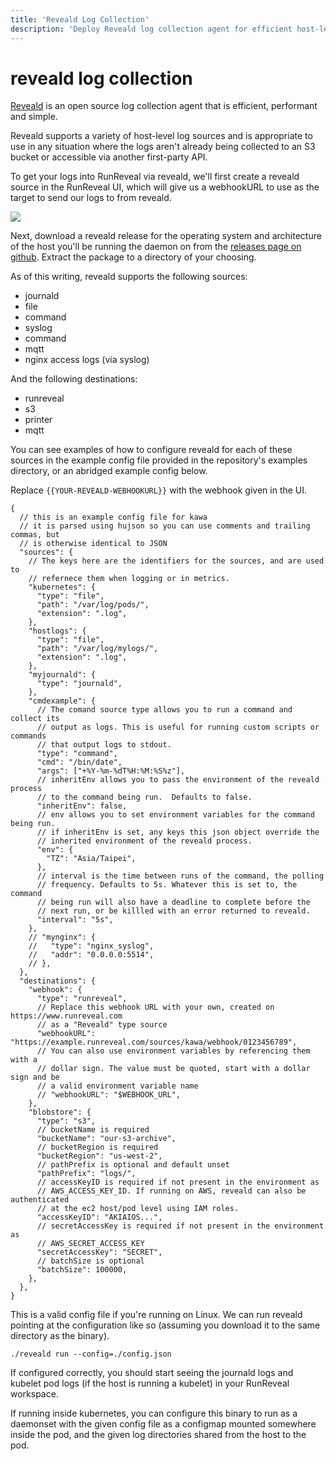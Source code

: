 ```yaml
---
title: 'Reveald Log Collection'
description: 'Deploy Reveald log collection agent for efficient host-level log ingestion. Support multiple sources and destinations for comprehensive log collection and forwarding.'
---
```


# reveald log collection

[Reveald](https://github.com/runreveal/reveald) is an open source log collection
agent that is efficient, performant and simple.

Reveald supports a variety of host-level log sources and is appropriate to use
in any situation where the logs aren't already being collected to an S3 bucket
or accessible via another first-party API.

To get your logs into RunReveal via reveald, we'll first create a reveald source
in the RunReveal UI, which will give us a webhookURL to use as the target to
send our logs to from reveald.

<img src="/kawa-1.png"/>

Next, download a reveald release for the operating system and architecture of
the host you'll be running the daemon on from the [releases page on
github](https://github.com/runreveal/reveald/releases).  Extract the package to
a directory of your choosing.

As of this writing, reveald supports the following sources:

- journald
- file
- command
- syslog
- command
- mqtt
- nginx access logs (via syslog)

And the following destinations:

- runreveal
- s3
- printer
- mqtt

You can see examples of how to configure reveald for each of these sources in
the example config file provided in the repository's examples directory, or an
abridged example config below.

Replace `{{YOUR-REVEALD-WEBHOOKURL}}` with the webhook given in the UI.

```
{
  // this is an example config file for kawa
  // it is parsed using hujson so you can use comments and trailing commas, but
  // is otherwise identical to JSON
  "sources": {
    // The keys here are the identifiers for the sources, and are used to
    // refernece them when logging or in metrics.
    "kubernetes": {
      "type": "file",
      "path": "/var/log/pods/",
      "extension": ".log",
    },
    "hostlogs": {
      "type": "file",
      "path": "/var/log/mylogs/",
      "extension": ".log",
    },
    "myjournald": {
      "type": "journald",
    },
    "cmdexample": {
      // The comand source type allows you to run a command and collect its
      // output as logs. This is useful for running custom scripts or commands
      // that output logs to stdout.
      "type": "command",
      "cmd": "/bin/date",
      "args": ["+%Y-%m-%dT%H:%M:%S%z"],
      // inheritEnv allows you to pass the environment of the reveald process
      // to the command being run.  Defaults to false.
      "inheritEnv": false,
      // env allows you to set environment variables for the command being run.
      // if inheritEnv is set, any keys this json object override the
      // inherited environment of the reveald process.
      "env": {
        "TZ": "Asia/Taipei",
      },
      // interval is the time between runs of the command, the polling
      // frequency. Defaults to 5s. Whatever this is set to, the command
      // being run will also have a deadline to complete before the
      // next run, or be killled with an error returned to reveald.
      "interval": "5s",
    },
    // "mynginx": {
    //   "type": "nginx_syslog",
    //   "addr": "0.0.0.0:5514",
    // },
  },
  "destinations": {
    "webhook": {
      "type": "runreveal",
      // Replace this webhook URL with your own, created on https://www.runreveal.com
      // as a "Reveald" type source
      "webhookURL": "https://example.runreveal.com/sources/kawa/webhook/0123456789",
      // You can also use environment variables by referencing them with a
      // dollar sign. The value must be quoted, start with a dollar sign and be
      // a valid environment variable name
      // "webhookURL": "$WEBHOOK_URL",
    },
    "blobstore": {
      "type": "s3",
      // bucketName is required
      "bucketName": "our-s3-archive",
      // bucketRegion is required
      "bucketRegion": "us-west-2",
      // pathPrefix is optional and default unset
      "pathPrefix": "logs/",
      // accessKeyID is required if not present in the environment as
      // AWS_ACCESS_KEY_ID. If running on AWS, reveald can also be authenticated
      // at the ec2 host/pod level using IAM roles.
      "accessKeyID": "AKIAIOS...",
      // secretAccessKey is required if not present in the environment as
      // AWS_SECRET_ACCESS_KEY
      "secretAccessKey": "SECRET",
      // batchSize is optional
      "batchSize": 100000,
    },
  },
}
```

This is a valid config file if you're running on Linux.  We can run reveald
pointing at the configuration like so (assuming you download it to the same
directory as the binary).

```
./reveald run --config=./config.json
```

If configured correctly, you should start seeing the journald logs and kubelet
pod logs (if the host is running a kubelet) in your RunReveal workspace.

If running inside kubernetes, you can configure this binary to run as a
daemonset with the given config file as a configmap mounted somewhere inside
the pod, and the given log directories shared from the host to the pod.
